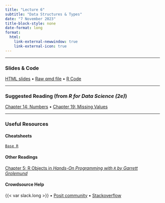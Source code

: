 ```yaml
---
title: "Lecture 6"
subtitle: "Data Structures & Types"
date: "7 November 2023"
title-block-style: none
date-format: long
format:
  html:
    link-external-newwindow: true
    link-external-icon: true
---
```

---

### Slides & Code

[HTML slides](CSSS508_Lecture6.qmd) • 
[Raw qmd file](https://raw.githubusercontent.com/vsass/CSSS508/main/Lectures/Lecture6/CSSS508_Lecture6.qmd) •
[R Code](CSSS508_Lecture6_Code.R)

---

### Suggested Reading (from *R for Data Science (2e)*)

[Chapter 14: Numbers](https://r4ds.hadley.nz/numbers) •
[Chapter 19: Missing Values](https://r4ds.hadley.nz/missing-values)

---

### Useful Resources

#### Cheatsheets
[`Base R`](https://rstudio.github.io/cheatsheets/base-r.pdf)

#### Other Readings

[Chapter 5: R Objects in *Hands-On Programming with `R` by Garrett Grolemund*](https://rstudio-education.github.io/hopr/r-objects.html)

#### Crowdsource Help
{{< var slack.long >}} • 
[Posit community](https://community.rstudio.com/) • 
[Stackoverflow](https://stackoverflow.com/)


